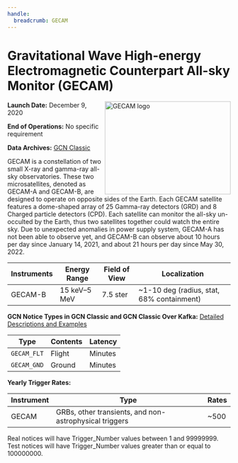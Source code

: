 ```yaml
---
handle:
  breadcrumb: GECAM
---
```



# Gravitational Wave High-energy Electromagnetic Counterpart All-sky Monitor (GECAM)

<img
  src={logo}
  align="right"
  width="284"
  height="210"
  alt="GECAM logo"
  className="grid-col-6 mobile-lg:grid-col-4 tablet:grid-col-2 desktop:grid-col-3 height-auto"
/>

**Launch Date:** December 9, 2020

**End of Operations:** No specific requirement

**Data Archives:**
[GCN Classic](http://gcn.gsfc.nasa.gov/gecam_events.html)

GECAM is a constellation of two small X-ray and gamma-ray all-sky observatories. These two microsatellites, denoted as GECAM-A and GECAM-B, are designed to operate on opposite sides of the Earth. Each GECAM satellite features a dome-shaped array of 25 Gamma-ray detectors (GRD) and 8 Charged particle detectors (CPD). Each satellite can monitor the all-sky un-occulted by the Earth, thus two satellites together could watch the entire sky. Due to unexpected anomalies in power supply system, GECAM-A has not been able to observe yet, and GECAM-B can observe about 10 hours per day since January 14, 2021, and about 21 hours per day since May 30, 2022.

<div className="overflow-table">

| Instruments | Energy Range | Field of View | Localization                              |
| ----------- | ------------ | ------------- | ----------------------------------------- |
| GECAM-B     | 15 keV–5 MeV | 7.5 ster      | ~1-10 deg (radius, stat, 68% containment) |

</div>

**GCN Notice Types in GCN Classic and GCN Classic Over Kafka:**
[Detailed Descriptions and Examples](https://gcn.gsfc.nasa.gov/gecam_events.html)

<div className="overflow-table">

| Type        | Contents | Latency |
| ----------- | -------- | ------- |
| `GECAM_FLT` | Flight   | Minutes |
| `GECAM_GND` | Ground   | Minutes |

</div>

**Yearly Trigger Rates:**

<div className="overflow-table">

| Instrument | Type                                                   | Rates |
| ---------- | ------------------------------------------------------ | ----- |
| GECAM      | GRBs, other transients, and non-astrophysical triggers | ~500  |

</div>

Real notices will have Trigger_Number values between 1 and 99999999. Test notices will have Trigger_Number values greater than or equal to 100000000.
